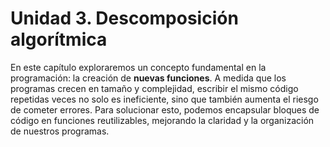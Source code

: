 ```{=latex}
\thispagestyle{primerapagina}
```
# Unidad 3. Descomposición algorítmica

::: {.presentacion-capitulo data-latex=""}
En este capítulo exploraremos un concepto fundamental en la programación: la creación de **nuevas funciones**. A medida que los programas crecen en tamaño y complejidad, escribir el mismo código repetidas veces no solo es ineficiente, sino que también aumenta el riesgo de cometer errores. Para solucionar esto, podemos encapsular bloques de código en funciones reutilizables, mejorando la claridad y la organización de nuestros programas.  
:::
